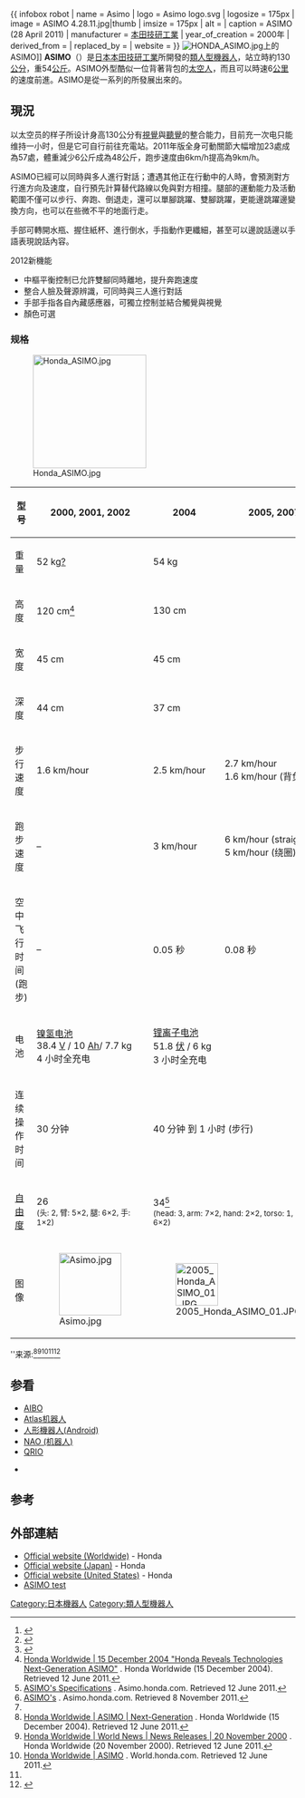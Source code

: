 {{ infobox robot
| name             = Asimo
| logo             = Asimo logo.svg
| logosize         = 175px
| image            = ASIMO 4.28.11.jpg|thumb
| imsize           = 175px
| alt              =
| caption          = ASIMO (28 April 2011)
| manufacturer     = [[本田技研工業|本田技研工業]]
| year_of_creation = 2000年
| derived_from     =
| replaced_by      =
| website          = {{url|http://asimo.honda.com/}}
}}
[[File:HONDA_ASIMO.jpg|thumb]]上的ASIMO]]
'''ASIMO'''（{{lang-ja|アシモ}}）是[[日本|日本]][[本田技研工業|本田技研工業]]所開發的[[類人型機器人|類人型機器人]]，站立時約130[[公分|公分]]，重54[[公斤|公斤]]。ASIMO外型酷似一位背著背包的[[太空人|太空人]]，而且可以時速6[[公里|公里]]的速度前進。ASIMO是從一系列的{{link-en|本田E機器人|Honda E series}}所發展出來的。

== 現況 ==
以太空员的样子所设计身高130公分有[[視覺|視覺]]與[[聽覺|聽覺]]的整合能力，目前充一次电只能维持一小时，但是它可自行前往充電站。2011年版全身可動關節大幅增加23處成為57處，體重減少6公斤成為48公斤，跑步速度由6km/h提高為9km/h。

ASIMO已經可以同時與多人進行對話；遭遇其他正在行動中的人時，會預測對方行進方向及速度，自行預先計算替代路線以免與對方相撞。腿部的運動能力及活動範圍不僅可以步行、奔跑、倒退走，還可以單腳跳躍、雙腳跳躍，更能邊跳躍邊變換方向，也可以在些微不平的地面行走。

手部可轉開水瓶、握住紙杯、進行倒水，手指動作更纖細，甚至可以邊說話邊以手語表現說話內容。

2012新機能
*中樞平衡控制已允許雙腳同時離地，提升奔跑速度
*整合人臉及聲源辨識，可同時與三人進行對話
*手部手指各自內藏感應器，可獨立控制並結合觸覺與視覺
*顏色可選

=== 规格 ===
[[Image:Honda_ASIMO.jpg|200px]]
{|style="text-align:center;" class="wikitable"
|-
! 型号
! 2000, 2001, 2002
! 2004
! 2005, 2007
! 2011<ref name=Asimo2011en>{{cite news|last=|first=|title=Honda Unveils All-new ASIMO with Significant Advancements “Honda Robotics” established as new collective name to represent Honda robotics research and all product applications|url=http://world.honda.com/news/2011/c111108All-new-ASIMO/index.html|accessdate=6 May 2013|publisher=Honda Worldwide site|date=8 November 2011|deadurl=yes|archiveurl=https://web.archive.org/web/20130628062802/http://world.honda.com/news/2011/c111108All-new-ASIMO/index.html|archivedate=2013年6月28日}}</ref><ref name=Asimo2011jp>{{cite news|last=|first=|title=基本仕様|url=http://www.honda.co.jp/ASIMO/about/technology2011/index.html|accessdate=6 May 2013|publisher=Honda Worldwide site|date=November 2011|language=ja|archive-date=2013-06-10|archive-url=https://web.archive.org/web/20130610002840/http://www.honda.co.jp/ASIMO/about/technology2011/index.html|dead-url=no}}</ref>
|-
| 重量
| 52 kg[[Talk:ASIMO#Asimo's_weight|?]]
| colspan=2 | 54 kg
| 48 kg<ref name=c.net>{{cite news|last=jornyak|first=Tim|title=Asimo does bottles, lovey-dovey hand gestures|url=http://news.cnet.com/8301-17938_105-57320941-1/asimo-does-bottles-lovey-dovey-hand-gestures/|accessdate=9 November 2011|publisher=CNET|date=8 November 2011|archive-date=2012-05-20|archive-url=https://web.archive.org/web/20120520065140/http://news.cnet.com/8301-17938_105-57320941-1/asimo-does-bottles-lovey-dovey-hand-gestures/|dead-url=no}}</ref>
|-
| 高度
| 120 cm<ref name="#1">[http://world.honda.com/news/2004/c041215.html Honda Worldwide | 15 December 2004 "Honda Reveals Technologies Next-Generation ASIMO"] {{Wayback|url=http://world.honda.com/news/2004/c041215.html |date=20060630062720 }}. Honda Worldwide (15 December 2004). Retrieved 12 June 2011.</ref>
| colspan=2 | 130 cm
| 130 cm
|-
| 宽度
| 45 cm
| colspan=2 | 45 cm
| 45 cm
|-
| 深度
| 44 cm
| colspan=2 |  37 cm
| 34 cm
|-
| 步行速度
| 1.6 km/hour
| 2.5 km/hour
| colspan=2 | 2.7 km/hour<br /> 1.6 km/hour (背负 1 kg)
|-
| 跑步速度
| –
| 3 km/hour
| 6 km/hour (straight)<br /> 5 km/hour (绕圈)
| colspan=2 | 9 km/hour (直线)
|-
| 空中飞行时间<br />(跑步)
| –
| 0.05 秒
| colspan=3 |0.08 秒
|-
| 电池
| style="white-space:nowrap;"| [[镍氢电池|镍氢电池]]<br /> 38.4 [[伏特|V]] / 10 [[安培小时|Ah]]/ 7.7 kg<br /> 4 小时全充电
| colspan=2 |[[锂离子电池|锂离子电池]]<br /> 51.8 [[伏特|伏]] / 6 kg<br /> 3 小时全充电
| [[锂离子电池|锂离子电池]]<br /> 51.8 [[伏特|伏]] / 6 kg<br /> 3 小时全充电
|-
| 连续操作时间
| 30 分钟
| colspan=2 | 40 分钟 到 1 小时 (步行)
| 1 小时 (跑步/步行)
|-
| [[自由度_(工程学)|自由度]]
| 26<br/><small>(头: 2, 臂: 5×2, 腿: 6×2, 手: 1×2)</small>
| colspan=2 | 34<ref>[http://asimo.honda.com/asimo_specifications.html ASIMO's Specifications] {{Wayback|url=http://asimo.honda.com/asimo_specifications.html |date=20110712215403 }}. Asimo.honda.com. Retrieved 12 June 2011.</ref><br/><small>(head: 3, arm: 7×2, hand: 2×2, torso: 1, leg: 6×2)</small>
| 57<ref>[http://world.honda.com/news/2011/c111108All-new-ASIMO/index.html ASIMO's] {{Wayback|url=http://world.honda.com/news/2011/c111108All-new-ASIMO/index.html |date=20130628062802 }}. Asimo.honda.com. Retrieved 8 November 2011.</ref><ref name=Asimo2011jp /><br/><small>(head: 3, arm: 7×2, hand: 13×2, torso: 2, leg: 6×2)</small>
|-
| 图像
| [[File:Asimo.jpg|110px]]
| colspan=2 | [[File:2005_Honda_ASIMO_01.JPG|75px]]
| [[File:Honda_ASIMO_(ver._2011)_2011_Tokyo_Motor_Show.jpg|90px]]
|}
''来源:<ref>[http://world.honda.com/ASIMO/next-generation/index.html Honda Worldwide | ASIMO | Next-Generation] {{Wayback|url=http://world.honda.com/ASIMO/next-generation/index.html |date=20150721195430 }}. Honda Worldwide (15 December 2004). Retrieved 12 June 2011.</ref><ref>[http://world.honda.com/news/2000/c001120.html Honda Worldwide | World News | News Releases | 20 November 2000] {{Wayback|url=http://world.honda.com/news/2000/c001120.html |date=20060314155447 }}. Honda Worldwide (20 November 2000). Retrieved 12 June 2011.</ref><ref>[http://world.honda.com/ASIMO/new/ Honda Worldwide | ASIMO] {{Wayback|url=http://world.honda.com/ASIMO/new/ |date=20150722073217 }}. World.honda.com. Retrieved 12 June 2011.</ref><ref name="#1"/><ref>{{Cite web |url=http://asimo.honda.com/downloads/pdf/asimo-technical-faq.pdf |title=存档副本 |accessdate=2013-05-24 |archive-date=2015-07-01 |archive-url=https://web.archive.org/web/20150701144029/http://asimo.honda.com/downloads/pdf/asimo-technical-faq.pdf |dead-url=no }}</ref>

== 参看 ==
{{Portal box|机器人学}}

*[[AIBO|AIBO]]
*[[Atlas机器人|Atlas机器人]]
*[[人形機器人|人形機器人(Android)]]
*[[NAO_(机器人)|NAO (机器人)]]
*[[QRIO|QRIO]]
*{{link-en|REEM|REEM}} {{En}}

== 参考 ==
{{reflist|2}}

== 外部連結 ==
{{commons|ASIMO}}
* [http://world.honda.com/ASIMO/ Official website (Worldwide)]{{Wayback|url=http://world.honda.com/ASIMO/ |date=20110222210623 }} - Honda
* [http://www.honda.co.jp/ASIMO/ Official website (Japan)]{{Wayback|url=http://www.honda.co.jp/ASIMO/ |date=20081102235420 }} - Honda
* [http://asimo.honda.com/ Official website (United States)]{{Wayback|url=http://asimo.honda.com/ |date=20110210171722 }} - Honda
* [http://www.youtube.com/watch?v=yND4k4NM0qU ASIMO test]{{Wayback|url=http://www.youtube.com/watch?v=yND4k4NM0qU |date=20140110205958 }}

{{机器人学|state = autocollapse}}

[[Category:日本機器人|Category:日本機器人]]
[[Category:類人型機器人|Category:類人型機器人]]